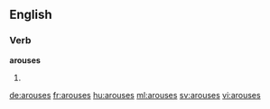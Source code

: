 
==English==

===Verb===
'''arouses'''

# {{third-person singular of|arouse}}

[[de:arouses]]
[[fr:arouses]]
[[hu:arouses]]
[[ml:arouses]]
[[sv:arouses]]
[[vi:arouses]]